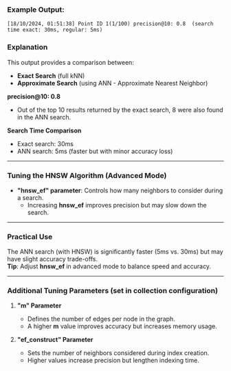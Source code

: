 ### Example Output: 
`
[18/10/2024, 01:51:38] Point ID 1(1/100) precision@10: 0.8 
(search time exact: 30ms, regular: 5ms)
`

### Explanation

This output provides a comparison between:
- **Exact Search** (full kNN) 
- **Approximate Search** (using ANN - Approximate Nearest Neighbor)

**precision@10: 0.8**  
- Out of the top 10 results returned by the exact search, 8 were also found in the ANN search.

**Search Time Comparison**  
- Exact search: 30ms  
- ANN search: 5ms (faster but with minor accuracy loss)

---

### Tuning the HNSW Algorithm (Advanced Mode)

- **"hnsw_ef" parameter**: Controls how many neighbors to consider during a search.  
  - Increasing **hnsw_ef** improves precision but may slow down the search.

---

### Practical Use

The ANN search (with HNSW) is significantly faster (5ms vs. 30ms) but may have slight accuracy trade-offs.  
**Tip**: Adjust **hnsw_ef** in advanced mode to balance speed and accuracy.

---

### Additional Tuning Parameters (set in collection configuration)

1. **"m" Parameter**  
   - Defines the number of edges per node in the graph.  
   - A higher **m** value improves accuracy but increases memory usage.

2. **"ef_construct" Parameter**  
   - Sets the number of neighbors considered during index creation.  
   - Higher values increase precision but lengthen indexing time.